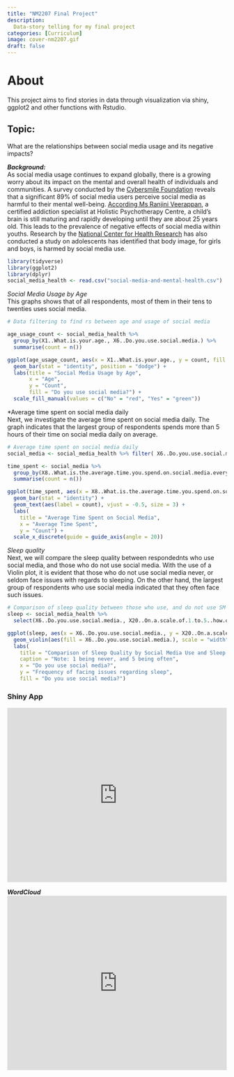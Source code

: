 ```yaml
---
title: "NM2207 Final Project"
description: 
  Data-story telling for my final project
categories: [Curriculum]
image: cover-nm2207.gif
draft: false
---
```


# About

This project aims to find stories in data through visualization via shiny, ggplot2 and other functions with Rstudio.

## Topic:

What are the relationships between social media usage and its negative impacts?

***Background:***\
As social media usage continues to expand globally, there is a growing worry about its impact on the mental and overall health of individuals and communities. A survey conducted by the [Cybersmile Foundation](https://www.marketingtechnews.net/news/2022/jun/22/89-of-people-feel-social-media-negatively-affects-their-mental-health/) reveals that a significant 89% of social media users perceive social media as harmful to their mental well-being. [According Ms Ranjini Veerappan](https://www.channelnewsasia.com/singapore/big-read-teenagers-social-media-addiction-cost-mental-health-3647121), a certified addiction specialist at Holistic Psychotherapy Centre, a child's brain is still maturing and rapidly developing until they are about 25 years old. This leads to the prevalence of negative effects of social media within youths. Research by the [National Center for Health Research](https://www.center4research.org/social-media-affects-mental-health/) has also conducted a study on adolescents has identified that body image, for girls and boys, is harmed by social media use.

```r
library(tidyverse)
library(ggplot2)
library(dplyr)
social_media_health <- read.csv("social-media-and-mental-health.csv")

```

*Social Media Usage by Age*\
This graphs shows that of all respondents, most of them in their tens to twenties uses social media.

```r
# Data filtering to find rs between age and usage of social media

age_usage_count <- social_media_health %>%
  group_by(X1..What.is.your.age., X6..Do.you.use.social.media.) %>%
  summarise(count = n())

ggplot(age_usage_count, aes(x = X1..What.is.your.age., y = count, fill = factor(X6..Do.you.use.social.media.))) +
  geom_bar(stat = "identity", position = "dodge") +
  labs(title = "Social Media Usage by Age",
       x = "Age",
       y = "Count",
       fill = "Do you use social media?") +
  scale_fill_manual(values = c("No" = "red", "Yes" = "green")) 

```

*Average time spent on social media daily\
Next, we investigate the average time spent on social media daily. The graph indicates that the largest group of respondents spends more than 5 hours of their time on social media daily on average.

```r
# Average time spent on social media daily
social_media <- social_media_health %>% filter( X6..Do.you.use.social.media. == "Yes")

time_spent <- social_media %>% 
  group_by(X8..What.is.the.average.time.you.spend.on.social.media.every.day.) %>%
  summarise(count = n())

ggplot(time_spent, aes(x = X8..What.is.the.average.time.you.spend.on.social.media.every.day., y = count)) +
  geom_bar(stat = "identity") +
  geom_text(aes(label = count), vjust = -0.5, size = 3) +
  labs(
    title = "Average Time Spent on Social Media",
    x = "Average Time Spent",
    y = "Count") + 
  scale_x_discrete(guide = guide_axis(angle = 20))

```

*Sleep quality*\
Next, we will compare the sleep quality between respondednts who use social media, and those who do not use social media. With the use of a Violin plot, it is evident that those who do not use social media never, or seldom face issues with regards to sleeping. On the other hand, the largest group of respondents who use social media indicated that they often face such issues.

```r
# Comparison of sleep quality between those who use, and do not use SM 
sleep <- social_media_health %>% 
  select(X6..Do.you.use.social.media., X20..On.a.scale.of.1.to.5..how.often.do.you.face.issues.regarding.sleep.)

ggplot(sleep, aes(x = X6..Do.you.use.social.media., y = X20..On.a.scale.of.1.to.5..how.often.do.you.face.issues.regarding.sleep.)) +
  geom_violin(aes(fill = X6..Do.you.use.social.media.), scale = "width") +
  labs(
    title = "Comparison of Sleep Quality by Social Media Use and Sleep Issues",
    caption = "Note: 1 being never, and 5 being often",
    x = "Do you use social media?",
    y = "Frequency of facing issues regarding sleep",
    fill = "Do you use social media?")

```

### Shiny App

<iframe height="400" width="100%" frameborder="no" src="https://liyinnng.shinyapps.io/NM2207-Final-Project-App/">

</iframe>

***WordCloud*** <iframe height="400" width="100%" frameborder="no" src="https://liyinnng.shinyapps.io/wordcloud-app/"> </iframe>